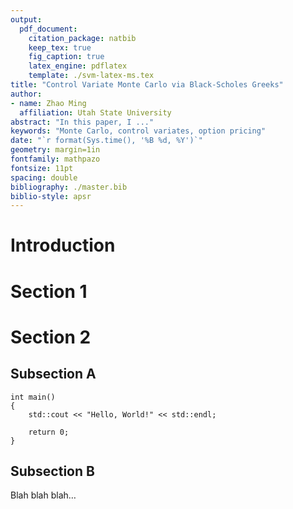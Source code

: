 ---
output: 
  pdf_document:
    citation_package: natbib
    keep_tex: true
    fig_caption: true
    latex_engine: pdflatex
    template: ./svm-latex-ms.tex
title: "Control Variate Monte Carlo via Black-Scholes Greeks"
author:
- name: Zhao Ming
  affiliation: Utah State University
abstract: "In this paper, I ..."
keywords: "Monte Carlo, control variates, option pricing"
date: "`r format(Sys.time(), '%B %d, %Y')`"
geometry: margin=1in
fontfamily: mathpazo
fontsize: 11pt
spacing: double
bibliography: ./master.bib
biblio-style: apsr
---

# Introduction


# Section 1


# Section 2


## Subsection A

```{Rcpp eval = FALSE}
int main()
{
	std::cout << "Hello, World!" << std::endl;

	return 0;
}
```

## Subsection B

Blah blah blah...


<!--
# References
\setlength{\parindent}{-0.2in}
\setlength{\leftskip}{0.2in}
\setlength{\parskip}{8pt}
\vspace*{-0.2in}
\noindent
-->


